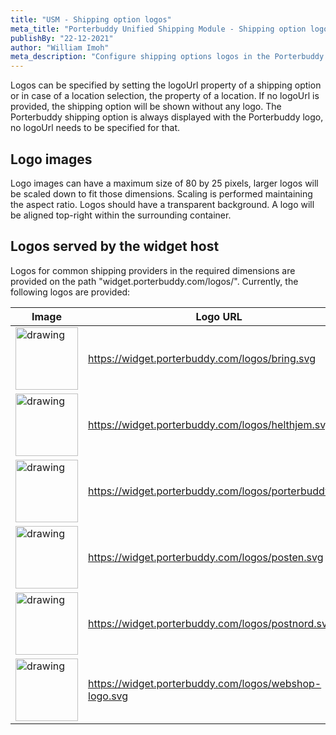 ```yaml
---
title: "USM - Shipping option logos"
meta_title: "Porterbuddy Unified Shipping Module - Shipping option logos"
publishBy: "22-12-2021"
author: "William Imoh"
meta_description: "Configure shipping options logos in the Porterbuddy Unified Shipping Module"
---
```


Logos can be specified by setting the logoUrl property of a shipping option or in case of a location selection, the property of a location. If no logoUrl is provided, the shipping option will be shown without any logo. The Porterbuddy shipping option is always displayed with the Porterbuddy logo, no logoUrl needs to be specified for that.

## Logo images
Logo images can have a maximum size of 80 by 25 pixels, larger logos will be scaled down to fit those dimensions. Scaling is performed maintaining the aspect ratio. Logos should have a transparent background. A logo will be aligned top-right within the surrounding container.

## Logos served by the widget host
Logos for common shipping providers in the required dimensions are provided on the path "widget.porterbuddy.com/logos/". Currently, the following logos are provided:

| Image                                                                                        | Logo URL                                              |
|----------------------------------------------------------------------------------------------|-------------------------------------------------------|
| <img src="https://widget.porterbuddy.com/logos/bring.svg" alt="drawing" width="100"/>        | https://widget.porterbuddy.com/logos/bring.svg        |
| <img src="https://widget.porterbuddy.com/logos/helthjem.svg" alt="drawing" width="100"/>     | https://widget.porterbuddy.com/logos/helthjem.svg     |
| <img src="https://widget.porterbuddy.com/logos/porterbuddy.svg" alt="drawing" width="100"/>  | https://widget.porterbuddy.com/logos/porterbuddy.svg  |
| <img src="https://widget.porterbuddy.com/logos/posten.svg" alt="drawing" width="100"/>       | https://widget.porterbuddy.com/logos/posten.svg       |
| <img src="https://widget.porterbuddy.com/logos/postnord.svg" alt="drawing" width="100"/>     | https://widget.porterbuddy.com/logos/postnord.svg     |
| <img src="https://widget.porterbuddy.com/logos/webshop-logo.svg" alt="drawing" width="100"/> | https://widget.porterbuddy.com/logos/webshop-logo.svg |